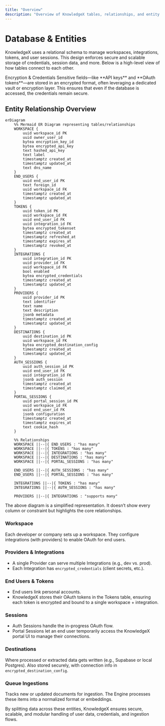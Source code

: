 ```yaml
---
title: "Overview"
description: "Overview of KnowledgeX tables, relationships, and entity management."
---
```


# Database & Entities

KnowledgeX uses a relational schema to manage workspaces, integrations, tokens, and user sessions. This design enforces secure and scalable storage of credentials, session data, and more. Below is a high-level view of how tables connect to each other.

<Info>
Encryption & Credentials
Sensitive fields—like **API keys** and **OAuth tokens**—are stored in an encrypted format, often leveraging a dedicated vault or encryption layer. This ensures that even if the database is accessed, the credentials remain secure.
</Info>

## Entity Relationship Overview

```mermaid
erDiagram
    %% Mermaid ER Diagram representing tables/relationships
    WORKSPACE {
        uuid workspace_id PK
        uuid owner_user_id
        bytea encryption_key_id
        bytea encrypted_api_key
        text hashed_api_key
        text label
        timestamptz created_at
        timestamptz updated_at
        text dns_name
    }
    END_USERS {
        uuid end_user_id PK
        text foreign_id
        uuid workspace_id FK
        timestamptz created_at
        timestamptz updated_at
    }
    TOKENS {
        uuid token_id PK
        uuid workspace_id FK
        uuid end_user_id FK
        uuid integration_id FK
        bytea encrypted_tokenset
        timestamptz created_at
        timestamptz refreshed_at
        timestamptz expires_at
        timestamptz revoked_at
    }
    INTEGRATIONS {
        uuid integration_id PK
        uuid provider_id FK
        uuid workspace_id FK
        bool enabled
        bytea encrypted_credentials
        timestamptz created_at
        timestamptz updated_at
    }
    PROVIDERS {
        uuid provider_id PK
        text identifier
        text name
        text description
        jsonb metadata
        timestamptz created_at
        timestamptz updated_at
    }
    DESTINATIONS {
        uuid destination_id PK
        uuid workspace_id FK
        bytea encrypted_destination_config
        timestamptz created_at
        timestamptz updated_at
    }
    AUTH_SESSIONS {
        uuid auth_session_id PK
        uuid end_user_id FK
        uuid integration_id FK
        jsonb auth_session
        timestamptz created_at
        timestamptz claimed_at
    }
    PORTAL_SESSIONS {
        uuid portal_session_id PK
        uuid workspace_id FK
        uuid end_user_id FK
        jsonb configuration
        timestamptz created_at
        timestamptz expires_at
        text cookie_hash
    }

    %% Relationships
    WORKSPACE ||--|{ END_USERS : "has many"
    WORKSPACE ||--|{ TOKENS : "has many"
    WORKSPACE ||--|{ INTEGRATIONS : "has many"
    WORKSPACE ||--|{ DESTINATIONS : "has many"
    WORKSPACE ||--|{ PORTAL_SESSIONS : "has many"

    END_USERS ||--|{ AUTH_SESSIONS : "has many"
    END_USERS ||--|{ PORTAL_SESSIONS : "has many"

    INTEGRATIONS ||--|{ TOKENS : "has many"
    INTEGRATIONS ||--|{ AUTH_SESSIONS : "has many"

    PROVIDERS ||--|{ INTEGRATIONS : "supports many"
```
<Card title="Note" img="/images/diagram.png">
The above diagram is a simplified representation. It doesn’t show every column or constraint but highlights the core relationships.
</Card>

<Card title="How It All Ties Together">
  <h3>Workspace</h3>
  <p>Each developer or company sets up a workspace. They configure integrations (with providers) to enable OAuth for end users.</p>

  <h3>Providers & Integrations</h3>
  <ul>
    <li>A single Provider can serve multiple Integrations (e.g., dev vs. prod).</li>
    <li>Each Integration has <code>encrypted_credentials</code> (client secrets, etc.).</li>
  </ul>

  <h3>End Users & Tokens</h3>
  <ul>
    <li>End users link personal accounts.</li>
    <li>KnowledgeX stores their OAuth tokens in the Tokens table, ensuring each token is encrypted and bound to a single workspace + integration.</li>
  </ul>

  <h3>Sessions</h3>
  <ul>
    <li>Auth Sessions handle the in-progress OAuth flow.</li>
    <li>Portal Sessions let an end user temporarily access the KnowledgeX portal UI to manage their connections.</li>
  </ul>

  <h3>Destinations</h3>
  <p>Where processed or extracted data gets written (e.g., Supabase or local Postgres). Also stored securely, with connection info in <code>encrypted_destination_config</code>.</p>

  <h3>Queue Ingestions</h3>
  <p>Tracks new or updated documents for ingestion. The Engine processes these items into a normalized format or embeddings.</p>

  <p>By splitting data across these entities, KnowledgeX ensures secure, scalable, and modular handling of user data, credentials, and ingestion flows.</p>
</Card>
